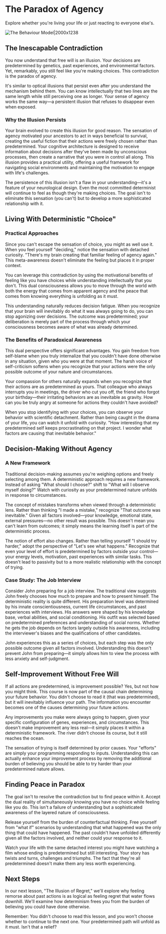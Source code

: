 # The Paradox of Agency

Explore whether you're living your life or just reacting to everyone else's.

![The Behaviour Model|2000x1238](https://assets.tailwindcss.com/templates/compass/behaviour-model.{scheme}.png)

## The Inescapable Contradiction

You now understand that free will is an illusion. Your decisions are predetermined by genetics, past experiences, and environmental factors. Yet, remarkably, you still feel like you're making choices. This contradiction is the paradox of agency.

It's similar to optical illusions that persist even after you understand the mechanism behind them. You can know intellectually that two lines are the same length while still perceiving one as longer. Your sense of agency works the same way—a persistent illusion that refuses to disappear even when exposed.

### Why the Illusion Persists

Your brain evolved to create this illusion for good reason. The sensation of agency motivated your ancestors to act in ways beneficial to survival, creating the useful fiction that their actions were freely chosen rather than predetermined. Your cognitive architecture is designed to receive information about decisions after they've been made by unconscious processes, then create a narrative that you were in control all along. This illusion provides a practical utility, offering a useful framework for navigating social environments and maintaining the motivation to engage with life's challenges.

The persistence of this illusion isn't a flaw in your understanding—it's a feature of your neurological design. Even the most committed determinist will continue to feel as though they're making choices. The goal isn't to eliminate this sensation (you can't) but to develop a more sophisticated relationship with it.

## Living With Deterministic "Choice"

### Practical Approaches

Since you can't escape the sensation of choice, you might as well use it. When you feel yourself "deciding," notice the sensation with detached curiosity. "There's my brain creating that familiar feeling of agency again." This meta-awareness doesn't eliminate the feeling but places it in proper context.

You can leverage this contradiction by using the motivational benefits of feeling like you have choices while understanding intellectually that you don't. This dual consciousness allows you to move through the world with both the energy that comes from apparent agency and the peace that comes from knowing everything is unfolding as it must.

This understanding naturally reduces decision fatigue. When you recognize that your brain will inevitably do what it was always going to do, you can stop agonizing over decisions. The outcome was predetermined; your deliberation is merely part of the process through which your consciousness becomes aware of what was already determined.

### The Benefits of Paradoxical Awareness

This dual perspective offers significant advantages. You gain freedom from self-blame when you truly internalize that you couldn't have done otherwise in any situation, given who you were at that moment. The harsh voice of self-criticism softens when you recognize that your actions were the only possible outcome of your nature and circumstances.

Your compassion for others naturally expands when you recognize that their actions are as predetermined as yours. That colleague who always interrupts you in meetings, the driver who cut you off, the friend who forgot your birthday—their irritating behaviors are as inevitable as gravity. How can you be truly angry at someone for actions they couldn't have avoided?

When you stop identifying with your choices, you can observe your behavior with scientific detachment. Rather than being caught in the drama of your life, you can watch it unfold with curiosity. "How interesting that my predetermined self keeps procrastinating on that project. I wonder what factors are causing that inevitable behavior."

## Decision-Making Without Agency

### A New Framework

Traditional decision-making assumes you're weighing options and freely selecting among them. A deterministic approach requires a new framework. Instead of asking "What should I choose?" shift to "What will I observe myself doing?" Watch with curiosity as your predetermined nature unfolds in response to circumstances.

The concept of mistakes transforms when viewed through a deterministic lens. Rather than thinking "I made a mistake," recognize "That outcome was inevitable." Given all factors involved—your knowledge, emotional state, external pressures—no other result was possible. This doesn't mean you can't learn from outcomes; it simply means the learning itself is part of the deterministic process.

The notion of effort also changes. Rather than telling yourself "I should try harder," adopt the perspective of "Let's see what happens." Recognize that even your level of effort is predetermined by factors outside your control—your energy levels, motivation, past experiences with similar tasks. This doesn't lead to passivity but to a more realistic relationship with the concept of trying.

### Case Study: The Job Interview

Consider John preparing for a job interview. The traditional view suggests John freely chooses how much to prepare and how to present himself. The deterministic reality is quite different. His preparation level was determined by his innate conscientiousness, current life circumstances, and past experiences with interviews. His answers were shaped by his knowledge base, verbal abilities, and social conditioning. His outfit was selected based on predetermined preferences and understanding of social norms. Whether he gets the job depends on factors largely outside his awareness, including the interviewer's biases and the qualifications of other candidates.

John experiences this as a series of choices, but each step was the only possible outcome given all factors involved. Understanding this doesn't prevent John from preparing—it simply allows him to view the process with less anxiety and self-judgment.

## Self-Improvement Without Free Will

If all actions are predetermined, is improvement possible? Yes, but not how you might think. This course is now part of the causal chain determining your future behavior. You didn't choose to read it (that was predetermined), but it will inevitably influence your path. The information you encounter becomes one of the causes determining your future actions.

Any improvements you make were always going to happen, given your specific configuration of genes, experiences, and circumstances. This doesn't make improvement any less real—it simply places it within a deterministic framework. The river didn't choose its course, but it still reaches the ocean.

The sensation of trying is itself determined by prior causes. Your "efforts" are simply your programming responding to inputs. Understanding this can actually enhance your improvement process by removing the additional burden of believing you should be able to try harder than your predetermined nature allows.

## Finding Peace in Paradox

The goal isn't to resolve the contradiction but to find peace within it. Accept the dual reality of simultaneously knowing you have no choice while feeling like you do. This isn't a failure of understanding but a sophisticated awareness of the layered nature of consciousness.

Release yourself from the burden of counterfactual thinking. Free yourself from "what if" scenarios by understanding that what happened was the only thing that could have happened. The past couldn't have unfolded differently given all the factors involved, and neither could your response to it.

Watch your life with the same detached interest you might have watching a film whose ending is predetermined but still interesting. Your story has twists and turns, challenges and triumphs. The fact that they're all predetermined doesn't make them any less worth experiencing.

## Next Steps

In our next lesson, "The Illusion of Regret," we'll explore why feeling remorse about past actions is as logical as feeling regret that water flows downhill. We'll examine how determinism frees you from the burden of believing you could have done otherwise.

Remember: You didn't choose to read this lesson, and you won't choose whether to continue to the next one. Your predetermined path will unfold as it must. Isn't that a relief?
